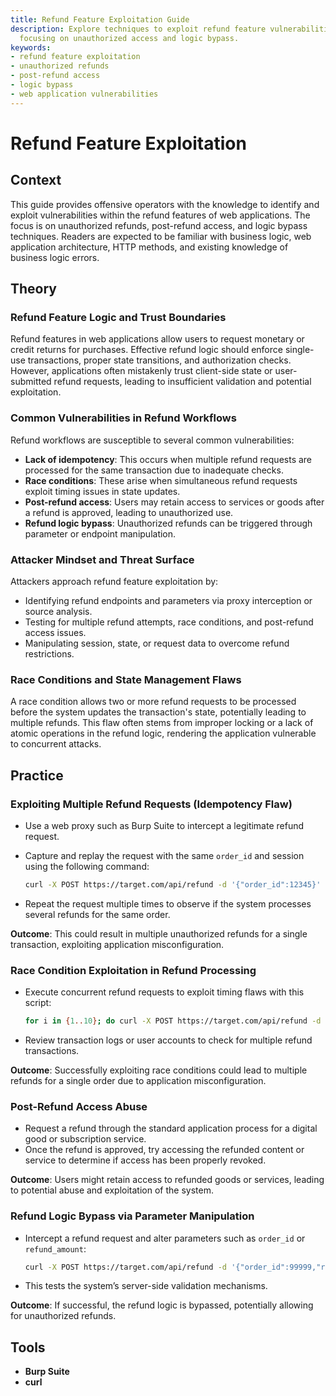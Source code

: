 ```yaml
---
title: Refund Feature Exploitation Guide
description: Explore techniques to exploit refund feature vulnerabilities in web apps,
  focusing on unauthorized access and logic bypass.
keywords:
- refund feature exploitation
- unauthorized refunds
- post-refund access
- logic bypass
- web application vulnerabilities
---
```


# Refund Feature Exploitation

## Context

This guide provides offensive operators with the knowledge to identify and exploit vulnerabilities within the refund features of web applications. The focus is on unauthorized refunds, post-refund access, and logic bypass techniques. Readers are expected to be familiar with business logic, web application architecture, HTTP methods, and existing knowledge of business logic errors.

## Theory

### Refund Feature Logic and Trust Boundaries

Refund features in web applications allow users to request monetary or credit returns for purchases. Effective refund logic should enforce single-use transactions, proper state transitions, and authorization checks. However, applications often mistakenly trust client-side state or user-submitted refund requests, leading to insufficient validation and potential exploitation.

### Common Vulnerabilities in Refund Workflows

Refund workflows are susceptible to several common vulnerabilities:

- **Lack of idempotency**: This occurs when multiple refund requests are processed for the same transaction due to inadequate checks.
- **Race conditions**: These arise when simultaneous refund requests exploit timing issues in state updates.
- **Post-refund access**: Users may retain access to services or goods after a refund is approved, leading to unauthorized use.
- **Refund logic bypass**: Unauthorized refunds can be triggered through parameter or endpoint manipulation.

### Attacker Mindset and Threat Surface

Attackers approach refund feature exploitation by:

- Identifying refund endpoints and parameters via proxy interception or source analysis.
- Testing for multiple refund attempts, race conditions, and post-refund access issues.
- Manipulating session, state, or request data to overcome refund restrictions.

### Race Conditions and State Management Flaws

A race condition allows two or more refund requests to be processed before the system updates the transaction's state, potentially leading to multiple refunds. This flaw often stems from improper locking or a lack of atomic operations in the refund logic, rendering the application vulnerable to concurrent attacks.

## Practice

### Exploiting Multiple Refund Requests (Idempotency Flaw)

- Use a web proxy such as Burp Suite to intercept a legitimate refund request.
- Capture and replay the request with the same `order_id` and session using the following command:

  ```bash
  curl -X POST https://target.com/api/refund -d '{"order_id":12345}' -b cookies.txt
  ```
  
- Repeat the request multiple times to observe if the system processes several refunds for the same order.

**Outcome**: This could result in multiple unauthorized refunds for a single transaction, exploiting application misconfiguration.

### Race Condition Exploitation in Refund Processing

- Execute concurrent refund requests to exploit timing flaws with this script:

  ```bash
  for i in {1..10}; do curl -X POST https://target.com/api/refund -d '{"order_id":12345}' -b cookies.txt & done; wait
  ```

- Review transaction logs or user accounts to check for multiple refund transactions.

**Outcome**: Successfully exploiting race conditions could lead to multiple refunds for a single order due to application misconfiguration.

### Post-Refund Access Abuse

- Request a refund through the standard application process for a digital good or subscription service.
- Once the refund is approved, try accessing the refunded content or service to determine if access has been properly revoked.

**Outcome**: Users might retain access to refunded goods or services, leading to potential abuse and exploitation of the system.

### Refund Logic Bypass via Parameter Manipulation

- Intercept a refund request and alter parameters such as `order_id` or `refund_amount`:

  ```bash
  curl -X POST https://target.com/api/refund -d '{"order_id":99999,"refund_amount":1000}' -b cookies.txt
  ```
  
- This tests the system’s server-side validation mechanisms.

**Outcome**: If successful, the refund logic is bypassed, potentially allowing for unauthorized refunds.

## Tools

- **Burp Suite**
- **curl**